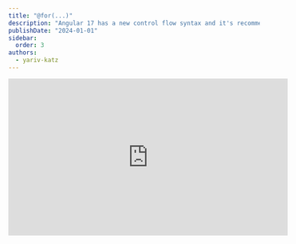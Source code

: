 ```yaml
---
title: "@for(...)"
description: "Angular 17 has a new control flow syntax and it's recommended to stop using *ngFor, and use @for instead."
publishDate: "2024-01-01"
sidebar:
  order: 3
authors:
  - yariv-katz
---
```



<div class="not-content flex mb-10">
	<iframe
		className="mx-auto"
		width="560"
		height="315"
		src="https://www.youtube.com/embed/Jd4zY9RfIHA?si=6tABeXpji0SReSlD"
		title="YouTube video player"
		frameBorder="0"
		allow="accelerometer; autoplay; clipboard-write; encrypted-media; gyroscope; picture-in-picture; web-share"
		allowFullScreen
	/>
</div>

The new `@for` which we can use to replace `*ngFor` is available from **Angular 17**.
The new syntax is much cleaner and easier to read and write, and more powerful.  
Let's look at the following example and disect the main features and benefits of the new syntax.

<div className="mt-5 not-content">
<Sandpack 
	client:load
	customSetup={{ 
		dependencies: { 			
			"@angular/core": "^17.0.0",
			"@angular/platform-browser": "^17.0.0",
			"@angular/platform-browser-dynamic": "^17.0.0",
			"@angular/common": "^17.0.0",
			"@angular/compiler": "^17.0.0"			
		}
	}}
	
	files={{
		"src/app/old-ngfor.component.ts": {			
			code: `import { Component, ChangeDetectionStrategy } from '@angular/core';
@Component({
	changeDetection: ChangeDetectionStrategy.OnPush,
	selector: 'old-ngfor',
	standalone: true,
	imports: [CommonModule],
	template: \`
		<h1>Old way - *ngFor</h1>
		<h2>Simple</h2>
		<ul>
			<li *ngFor="let book of books">{{book.title}}</li>
		</ul>	
		<h2>With trackBy</h2>
		<ul>
			<li *ngFor="let book of books; trackBy: trackByFn">{{book.title}}</li>
		</ul>
		<h2>With context variables</h2>
		<ul>
			<li *ngFor="let book of books; index as i; even as e">{{i}} {{e}} {{book.title}}</li>
		</ul>
	\`,
})
export class OldNgForComponent {
	books = [
    {id: 1, title: 'Book 1'},
    {id: 2, title: 'Book 2'},
    {id: 3, title: 'Book 3'},
    {id: 4, title: 'Book 4'},
    {id: 5, title: 'Book 5'},
  ];
	
	trackByFn(index, item) {
		return item.id;		
	}
}
`
		},
		"src/app/new-for.component.ts": {			
			code: `import { Component, ChangeDetectionStrategy } from '@angular/core';
@Component({
	changeDetection: ChangeDetectionStrategy.OnPush,
	selector: 'new-for',
	standalone: true,
	imports: [CommonModule],
	template: \`
		<h1>new way - &#64;for</h1>	
		<h2>Simple</h2>
		<ul>
		@for(book of books; track book.id) {
			<li>{{book.title}}</li>	
		}
		</ul>	
		<h2>With empty block</h2>
		<ul>
		@for(book of books2; track book.id) {
			<li>{{book.title}}</li>	
		}
		@empty {
			<li>No books</li>
		}
		</ul>
		<h2>With context variables</h2>
		<ul>
		@for(book of books; track book.id; let i = $index; let e = $even) {
			<li>{{i}} {{e}} {{book.title}}</li>	
		}
		</ul>
	\`,
})
export class NewForComponent {
	books = [
    {id: 1, title: 'Book 1'},
    {id: 2, title: 'Book 2'},
    {id: 3, title: 'Book 3'},
    {id: 4, title: 'Book 4'},
    {id: 5, title: 'Book 5'},
  ];
	
	books2 = [];
}
`
		},
		"src/app/app.component.ts": {
			hidden: true,
			readOnly: true,
			code: `import { Component, ChangeDetectionStrategy } from '@angular/core';
@Component({
  changeDetection: ChangeDetectionStrategy.OnPush,
  selector: 'app-root',
  standalone: true,
  imports: [OldNgForComponent, NewForComponent],
  template: \`
    <h1>*ngFor -> &#64;for</h1>
		<old-ngfor></old-ngfor>
		<new-for></new-for>
  \`,
})
export class AppComponent {	
}`
		},		
		"src/main.ts": {
			hidden: true,
			readOnly: true,
			code: `import '@angular/compiler';

bootstrapApplication(AppComponent)
  .catch((err) => console.error(err));
`
		}	
	}}
	
	template="angular" 
/>
</div>

## track

in the new `@for` control flow syntax, supplying `track` is mandatory. According to angular docs, a lot of angular apps performance issues were caused by `*ngFor` loops without `trackBy`, now the `track` is mandatory with a much simpler syntax.  
You can now choose a propery from the iterated object to track by, and angular will use it to track changes in the array.  
You can also use the `$index` context variable to track by index, but it's better if you have a primary key on the object to use that as the track property.

## empty block

After the `@for` block you can add an `@empty` block, which will be rendered if the array is empty.  
Before the new control flow syntax we had to use `*ngIf` to check if the array is empty, and then render the empty block.

## context variables

The same context variables that were available in *ngFor are available in `@for` as well:
- `$index` - the index of the current item in the array
- `$first` - true if the current item is the first item in the array
- `$last` - true if the current item is the last item in the array
- `$even` - true if the current item index is even
- `$odd` - true if the current item index is odd

## Summary

It's recommended to stop using *ngFor and use the new `@for` control flow syntax instead. There are few advantages for using the new `@for` syntax:
- easier to understand the `@for` block
- easier to supply `track`
- mandatory `track` will prevent performance issues
- easier to render an empty block

